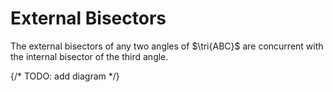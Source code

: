 # External Bisectors

The external bisectors of any two angles of $\tri{ABC}$ are concurrent
with the internal bisector of the third angle.

{/* TODO: add diagram */}

